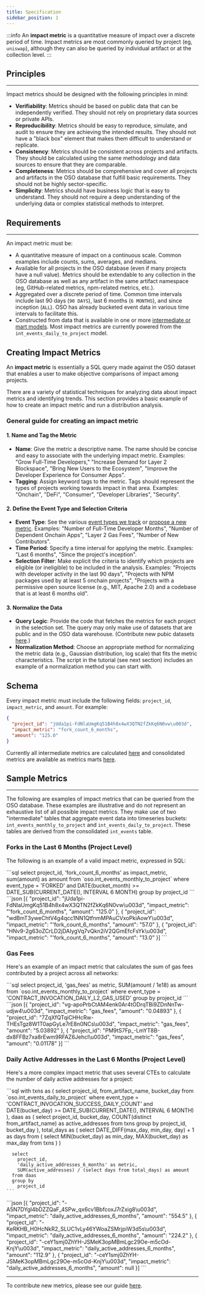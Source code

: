 ```yaml
---
title: Specification
sidebar_position: 1
---
```



:::info
An **impact metric** is a quantitative measure of impact over a discrete period of time. Impact metrics are most commonly queried by project (eg, `uniswap`), although they can also be queried by individual artifact or at the collection level.
:::

## Principles

---

Impact metrics should be designed with the following principles in mind:

- **Verifiability**: Metrics should be based on public data that can be independently verified. They should not rely on proprietary data sources or private APIs.
- **Reproducibility**: Metrics should be easy to reproduce, simulate, and audit to ensure they are achieving the intended results. They should not have a "black box" element that makes them difficult to understand or replicate.
- **Consistency**: Metrics should be consistent across projects and artifacts. They should be calculated using the same methodology and data sources to ensure that they are comparable.
- **Completeness**: Metrics should be comprehensive and cover all projects and artifacts in the OSO database that fulfill basic requirements. They should not be highly sector-specific.
- **Simplicity**: Metrics should have business logic that is easy to understand. They should not require a deep understanding of the underlying data or complex statistical methods to interpret.

## Requirements

---

An impact metric must be:

- A quantitative measure of impact on a continuous scale. Common examples include counts, sums, averages, and medians.
- Available for all projects in the OSO database (even if many projects have a null value). Metrics should be extendable to any collection in the OSO database as well as any artifact in the same artifact namespace (eg, GitHub-related metrics, npm-related metrics, etc.).
- Aggregated over a discrete period of time. Common time intervals include last 90 days (`90 DAYS`), last 6 months (`6 MONTHS`), and since inception (`ALL`). OSO has already bucketed event data in various time intervals to facilitate this.
- Constructed from data that is available in one or more [intermediate or mart models](https://github.com/opensource-observer/oso/tree/main/warehouse/dbt/models). Most impact metrics are currently powered from the `int_events_daily_to_project` model.

## Creating Impact Metrics

An **impact metric** is essentially a SQL query made against the OSO dataset that enables a user to make objective comparisons of impact among projects.

There are a variety of statistical techniques for analyzing data about impact metrics and identifying trends. This section provides a basic example of how to create an impact metric and run a distribution analysis.

### General guide for creating an impact metric

#### 1. Name and Tag the Metric

- **Name**: Give the metric a descriptive name. The name should be concise and easy to associate with the underlying impact metric. Examples: "Grow Full-Time Developers," "Increase Demand for Layer 2 Blockspace", "Bring New Users to the Ecosystem", "Improve the Developer Experience for Consumer Apps".
- **Tagging**: Assign keyword tags to the metric. Tags should represent the types of projects working towards impact in that area. Examples: "Onchain", "DeFi", "Consumer", "Developer Libraries", "Security".

#### 2. Define the Event Type and Selection Criteria

- **Event Type**: See the various [event types we track](../event.md) or [propose a new metric](../../contribute-models/sqlmesh). Examples: "Number of Full-Time Developer Months", "Number of Dependent Onchain Apps", "Layer 2 Gas Fees", "Number of New Contributors".
- **Time Period**: Specify a time interval for applying the metric. Examples: "Last 6 months", "Since the project's inception".
- **Selection Filter**: Make explicit the criteria to identify which projects are eligible (or ineligible) to be included in the analysis. Examples: "Projects with developer activity in the last 90 days", "Projects with NPM packages used by at least 5 onchain projects", "Projects with a permissive open source license (e.g., MIT, Apache 2.0) and a codebase that is at least 6 months old".

#### 3. Normalize the Data

- **Query Logic**: Provide the code that fetches the metrics for each project in the selection set. The query may only make use of datasets that are public and in the OSO data warehouse. (Contribute new pubic datasets [here](../../contribute-data/index.md).)
- **Normalization Method**: Choose an appropriate method for normalizing the metric data (e.g., Gaussian distribution, log scale) that fits the metric characteristics. The script in the tutorial (see next section) includes an example of a normalization method you can start with.

## Schema

Every impact metric must include the following fields: `project_id`, `impact_metric`, and `amount`. For example:

```json
{
  "project_id": "jUda1pi-FdNlaUmgKq51B4h8x4wX3QTN2fZkKq6N0vw\u003d",
  "impact_metric": "fork_count_6_months",
  "amount": "125.0"
}
```

Currently all intermediate metrics are calculated [here](https://github.com/opensource-observer/oso/tree/main/warehouse/dbt/models/intermediate/metrics) and consolidated metrics are available as metrics marts [here](https://github.com/opensource-observer/oso/tree/main/warehouse/dbt/models/marts/metrics).

## Sample Metrics

---

The following are examples of impact metrics that can be queried from the OSO database. These examples are illustrative and do not represent an exhaustive list of all possible impact metrics. They make use of two "intermediate" tables that aggregate event data into timeseries buckets: `int_events_monthly_to_project` and `int_events_daily_to_project`. These tables are derived from the consolidated `int_events` table.

### Forks in the Last 6 Months (Project Level)

The following is an example of a valid impact metric, expressed in SQL:

<Tabs>
  <TabItem value="query" label="Query" default>
    ```sql
      select
        project_id,
        'fork_count_6_months' as impact_metric,
        sum(amount) as amount
      from `oso.int_events_monthly_to_project`
      where 
        event_type = 'FORKED'
        and DATE(bucket_month) >= DATE_SUB(CURRENT_DATE(), INTERVAL 6 MONTH)
      group by project_id
    ```
  </TabItem>
  <TabItem value="response" label="Response">
    ```json
      [{
        "project_id": "jUda1pi-FdNlaUmgKq51B4h8x4wX3QTN2fZkKq6N0vw\u003d",
        "impact_metric": "'fork_count_6_months",
        "amount": "125.0"
      }, {
        "project_id": "wdBmT3yweChtV4g4qcc1NN1QtfnmMPAuCVxoPkiAowY\u003d",
        "impact_metric": "'fork_count_6_months",
        "amount": "57.0"
      }, {
        "project_id": "HNv9-2g63oZCrLD2jDAIygVq7vQkn2iV2QGmEfcFsYk\u003d",
        "impact_metric": "'fork_count_6_months",
        "amount": "13.0"
      }]
    ```
  </TabItem>
</Tabs>

### Gas Fees

Here's an example of an impact metric that calculates the sum of gas fees contributed by a project across all networks:

<Tabs>
  <TabItem value="query" label="Query" default>
    ```sql
      select
        project_id,
        'gas_fees' as metric,
        SUM(amount / 1e18) as amount
      from `oso.int_events_monthly_to_project`
      where
        event_type = 'CONTRACT_INVOCATION_DAILY_L2_GAS_USED'
      group by project_id
    ```
  </TabItem>
  <TabItem value="response" label="Response">
    ```json
      [{
        "project_id": "vg-apoPrbCtAM4enk0Ar4tODrqTBi9ZDnNnTw-udjw4\u003d",
        "impact_metric": "gas_fees",
        "amount": "0.04893"
      }, {
        "project_id": "7ZqXfQTqiCHHcRw-THEsTgz8W1T0apGyLe7rE8n0NCs\u003d",
        "impact_metric": "gas_fees",
        "amount": "5.03892"
      }, {
        "project_id": "PM9tS7Fp_-LmYT8B-dx8FFBz7xa8rEwm9RFAZ6JehcI\u003d",
        "impact_metric": "gas_fees",
        "amount": "0.01178"
      }]
    ```
  </TabItem>
</Tabs>

### Daily Active Addresses in the Last 6 Months (Project Level)

Here's a more complex impact metric that uses several CTEs to calculate the number of daily active addresses for a project:

<Tabs>
  <TabItem value="query" label="Query" default>
    ```sql
      with txns as (
        select
          project_id,
          from_artifact_name,
          bucket_day
        from `oso.int_events_daily_to_project`
        where
          event_type = 'CONTRACT_INVOCATION_SUCCESS_DAILY_COUNT'
          and DATE(bucket_day) >= DATE_SUB(CURRENT_DATE(), INTERVAL 6 MONTH)
      ),
      daas as (
        select
          project_id,
          bucket_day,
          COUNT(distinct from_artifact_name) as active_addresses
        from txns
        group by
          project_id,
          bucket_day
      ),
      total_days as (
        select DATE_DIFF(max_day, min_day, day) + 1 as days
        from (
          select
            MIN(bucket_day) as min_day,
            MAX(bucket_day) as max_day
          from txns
        )
      )

      select
        project_id,
        'daily_active_addresses_6_months' as metric,
        SUM(active_addresses) / (select days from total_days) as amount
      from daas
      group by
        project_id
    ```

  </TabItem>
  <TabItem value="response" label="Response">
    ```json
      [{
        "project_id": "-A5N7DYgI4bDZZQaF_4SPw_qx6cv1BbfcoxJ7rZxig8\u003d",
        "impact_metric": "daily_active_addresses_6_months",
        "amount": "554.5"
      }, {
        "project_id": "-KeRKHB_H0HcNkR2_SLUC1vLy46YWoaZSMrjpiW3d5s\u003d",
        "impact_metric": "daily_active_addresses_6_months",
        "amount": "224.2"
      }, {
        "project_id": "-ceY1smj0ZhYH-JSMeK3opMBmLgc29Oe-m5cOd-KnjY\u003d",
        "impact_metric": "daily_active_addresses_6_months",
        "amount": "112.9"
      }, {
        "project_id": "-ceY1smj0ZhYH-JSMeK3opMBmLgc29Oe-m5cOd-KnjY\u003d",
        "impact_metric": "daily_active_addresses_6_months",
        "amount": null
      }]
    ```
  </TabItem>
</Tabs>

---

To contribute new metrics, please see our guide [here](../../contribute-models/sqlmesh).
